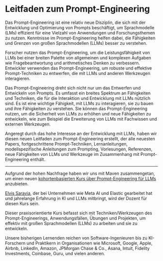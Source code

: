 # Leitfaden zum Prompt-Engineering

Das Prompt-Engineering ist eine relativ neue Disziplin, die sich mit der Entwicklung und Optimierung von Prompts beschäftigt, um Sprachmodelle (LMs) effizient für eine Vielzahl von Anwendungen und Forschungsthemen zu nutzen. Kenntnisse im Prompt-Engineering helfen dabei, die Fähigkeiten und Grenzen von großen Sprachmodellen (LLMs) besser zu verstehen.

Forscher nutzen das Prompt-Engineering, um die Leistungsfähigkeit von LLMs bei einer breiten Palette von allgemeinen und komplexen Aufgaben wie Fragebeantwortung und arithmetisches Denken zu verbessern. Entwickler verwenden das Prompt-Engineering, um robuste und effektive Prompt-Techniken zu entwerfen, die mit LLMs und anderen Werkzeugen interagieren.

Das Prompt-Engineering dreht sich nicht nur um das Entwerfen und Entwickeln von Prompts. Es umfasst ein breites Spektrum an Fähigkeiten und Techniken, die für die Interaktion und Entwicklung mit LLMs nützlich sind. Es ist eine wichtige Fähigkeit, mit LLMs zu interagieren, sie zu bauen und ihre Fähigkeiten zu verstehen. Sie können das Prompt-Engineering nutzen, um die Sicherheit von LLMs zu erhöhen und neue Fähigkeiten zu entwickeln, wie zum Beispiel die Erweiterung von LLMs mit Fachwissen und externen Werkzeugen.

Angeregt durch das hohe Interesse an der Entwicklung mit LLMs, haben wir diesen neuen Leitfaden zum Prompt-Engineering erstellt, der alle neuesten Papers, fortgeschrittene Prompt-Techniken, Lernanleitungen, modellspezifische Anleitungen zum Prompting, Vorlesungen, Referenzen, neue Fähigkeiten von LLMs und Werkzeuge im Zusammenhang mit Prompt-Engineering enthält.

---

Aufgrund der hohen Nachfrage haben wir uns mit Maven zusammengetan, um einen neuen [kohortenbasierten Kurs über Prompt-Engineering für LLMs](https://maven.com/AdamLeeN/prompt-engineering-llms) anzubieten.

[Elvis Saravia](https://www.linkedin.com/in/omarsar/), der bei Unternehmen wie Meta AI und Elastic gearbeitet hat und jahrelange Erfahrung in KI und LLMs mitbringt, wird der Dozent für diesen Kurs sein.

Dieser praxisorientierte Kurs befasst sich mit Techniken/Werkzeugen des Prompt-Engineerings, Anwendungsfällen, Übungen und Projekten, um effektiv mit großen Sprachmodellen (LLMs) zu arbeiten und sie zu entwickeln.

Unsere bisherigen Lernenden reichen von Software-Ingenieuren bis zu KI-Forschern und Praktikern in Organisationen wie Microsoft, Google, Apple, Airbnb, LinkedIn, Amazon, JPMorgan Chase & Co., Asana, Intuit, Fidelity Investments, Coinbase, Guru, und vielen anderen.
